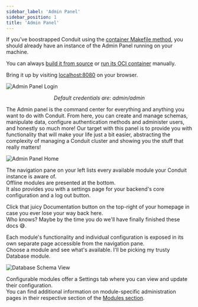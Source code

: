 ```yaml
---
sidebar_label: 'Admin Panel'
sidebar_position: 1
title: 'Admin Panel'
---
```


If you've boostrapped Conduit using the [container Makefile method](../overview/installation#container-makefile),
you should already have an instance of the Admin Panel running on your machine.

You can always [build it from source](https://github.com/ConduitPlatform/Conduit-UI)
or [run its OCI container](https://github.com/conduitplatform/Conduit/pkgs/container/conduit-ui) manually.<br />

Bring it up by visiting [localhost:8080](http://localhost:8080) on your browser.<br />

![Admin Panel Login](/img/ui/login.png)

<p align="center"><em>Default credentials are: admin/admin</em></p>

The Admin panel is the command center for everything and anything you want to do with Conduit. From here,
you can create and manage schemas, manipulate data, configure authentication methods and administer users, and honestly
so much more! Our target with this panel is to provide you with functionality that will make your life just a bit easier,
abstracting the complexity of managing a Conduit cluster and showing you the stuff that really matters!

![Admin Panel Home](/img/ui/home.png)

The navigation pane on your left lists every available module your Conduit instance is aware of.<br />
Offline modules are presented at the bottom.<br />
It also provides you with a settings page for your backend's core configuration and a log out button.

Click that juicy Documentation button on the top-right of your homepage in case you ever lose your way back here.<br />
Who knows? Maybe by the time you do we'll have finally finished these docs 😅.

Each module's functionality and individual configuration is exposed in its own separate page accessible from the navigation pane.<br />
Choose a module and see what's available. I'll be picking my trusty Database module.

![Database Schema View](/img/modules/database/admin/schema_list_view.png)

Configurable modules offer a Settings tab where you can view and update their configuration.<br />
You can find additional information on module-specific administration pages in their respective section of the [Modules section](../modules/).
